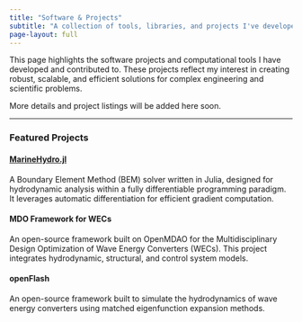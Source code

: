 ```yaml
---
title: "Software & Projects"
subtitle: "A collection of tools, libraries, and projects I've developed."
page-layout: full
---
```


This page highlights the software projects and computational tools I have developed and contributed to. These projects reflect my interest in creating robust, scalable, and efficient solutions for complex engineering and scientific problems.

More details and project listings will be added here soon.

***

### Featured Projects

:::{.grid}

::: {.g-col-12 .g-col-md-6}
#### [MarineHydro.jl](https://github.com/symbiotic-engineering/MarineHydro.jl)
A Boundary Element Method (BEM) solver written in Julia, designed for hydrodynamic analysis within a fully differentiable programming paradigm. It leverages automatic differentiation for efficient gradient computation.
:::

::: {.g-col-12 .g-col-md-6}
#### MDO Framework for WECs
An open-source framework built on OpenMDAO for the Multidisciplinary Design Optimization of Wave Energy Converters (WECs). This project integrates hydrodynamic, structural, and control system models.
:::

::: {.g-col-12 .g-col-md-6}
#### openFlash
An open-source framework built to simulate the hydrodynamics of wave energy converters using matched eigenfunction expansion methods.
:::


:::
</rewritten_file> 